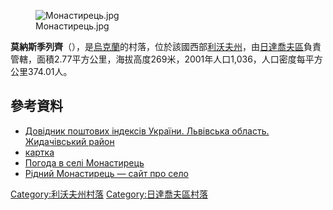 {{coord|49|12|45|N|24|20|10|E|scale:100000|display=title}}

[[Image:Монастирець.jpg|right]]

'''莫納斯季列齊'''（{{lang-uk|Монастирець}}），是[[烏克蘭|烏克蘭]]的村落，位於該國西部[[利沃夫州|利沃夫州]]，由[[日達喬夫區|日達喬夫區]]負責管轄，面積2.77平方公里，海拔高度269米，2001年人口1,036，人口密度每平方公里374.01人。

==參考資料==
*[http://www.uaidx.com/13/282/index Довідник поштових індексів України. Львівська область. Жидачівський район] {{Wayback|url=http://www.uaidx.com/13/282/index |date=20160909184734 }}
*[http://gska2.rada.gov.ua/pls/z7502/A005?rdat1=30.12.2008&rf7571=19648 картка]{{dead link|date=2018年4月 |bot=InternetArchiveBot |fix-attempted=yes }}
* [http://weather.in.ua/ua/l'vovskaja/16246 Погода в селі Монастирець]
* [http://monastyrets.at.ua/ Рідний Монастирець — сайт про село]

{{DEFAULTSORT:Монастирець}}
[[Category:利沃夫州村落|Category:利沃夫州村落]]
[[Category:日達喬夫區村落|Category:日達喬夫區村落]]


{{Lviv-geo-stub}}